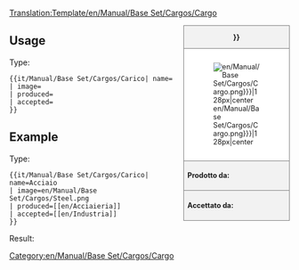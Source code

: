<noinclude>[[Translation:Template/en/Manual/Base Set/Cargos/Cargo]]</noinclude><!--
--><div style="float:right; width:15em; font-size:90%; border:1px solid gray; background-color:#f2f2f2; margin-left:1em; margin-bottom:1em">
<div style="text-align:center; border-bottom:1px solid gray"><strong>{{{name|{{PAGENAME}}}}}</strong></div>
<div style="padding:1em; background-color:white">[[File:{{{image|en/Manual/Base Set/Cargos/Cargo.png}}}|128px|center]]</div>
<div style="border-top:1px solid gray; padding:0.5em"><strong>Prodotto da:</strong> {{{produced}}}</div>
<div style="border-top:1px solid gray; padding:0.5em"><strong>Accettato da:</strong> {{{accepted}}}</div>
</div><noinclude>

{{en/-}}
==Usage==
Type:
<pre>{{it/Manual/Base Set/Cargos/Carico| name=
| image=
| produced=
| accepted=
}}</pre>

==Example==
Type:
<pre>{{it/Manual/Base Set/Cargos/Carico| name=Acciaio
| image=en/Manual/Base Set/Cargos/Steel.png
| produced=[[en/Acciaieria]]
| accepted=[[en/Industria]]
}}</pre>
Result:
{{it/Manual/Base Set/Cargos/Carico| name=Steel
| image=en/Manual/Base Set/Cargos/Steel.png
| produced=[[en/Acciaieria]]
| accepted=[[en/Industria]]
}}
</noinclude><includeonly>[[Category:en/Manual/Base Set/Cargos/Cargo]]</includeonly>